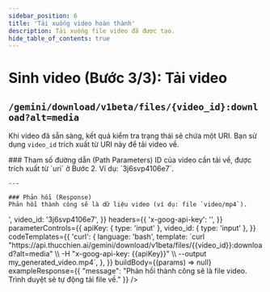 ```yaml
---
sidebar_position: 6
title: 'Tải xuống video hoàn thành'
description: Tải xuống file video đã được tạo.
hide_table_of_contents: true
---
```



# Sinh video (Bước 3/3): Tải video

## <Badge method="GET" /> `/gemini/download/v1beta/files/{video_id}:download?alt=media`

Khi video đã sẵn sàng, kết quả kiểm tra trạng thái sẽ chứa một URI. Bạn sử dụng `video_id` trích xuất từ URI này để tải video về.

<ApiReferenceLayout>
  <LeftColumn>
    ### Tham số đường dẫn (Path Parameters)
    <ApiParameter name="video_id" type="string" required isEnd>
      ID của video cần tải về, được trích xuất từ `uri` ở Bước 2. Ví dụ: `3j6svp4106e7`.
    </ApiParameter>
    
    ---

    ### Phản hồi (Response)
    Phản hồi thành công sẽ là dữ liệu video (ví dụ: file `video/mp4`).
  </LeftColumn>
  <RightColumn>
    <InteractiveApiRequest
      method="GET"
      apiUrl="https://api.thucchien.ai/gemini/download/v1beta/files/{{video_id}}:download?alt=media"
      initialParameters={{
        apiKey: '<your_api_key>',
        video_id: '3j6svp4106e7',
      }}
      headers={{
        'x-goog-api-key': '<your_api_key>',
      }}
      parameterControls={{
        apiKey: { type: 'input' },
        video_id: { type: 'input' },
      }}
      codeTemplates={{
        'curl': {
          language: 'bash',
          template: `curl "https://api.thucchien.ai/gemini/download/v1beta/files/{{video_id}}:download?alt=media" \\
  -H "x-goog-api-key: {{apiKey}}" \\
  --output my_generated_video.mp4`,
        },
      }}
      buildBody={(params) => null}
      exampleResponse={{
        "message": "Phản hồi thành công sẽ là file video. Trình duyệt sẽ tự động tải file về."
      }}
    />
  </RightColumn>
</ApiReferenceLayout>
